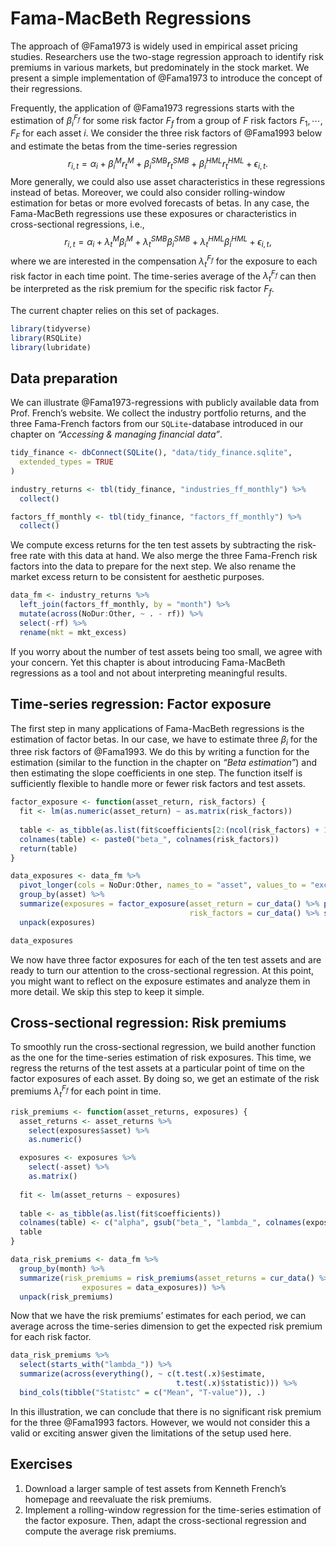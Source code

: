 
# Fama-MacBeth Regressions

The approach of @Fama1973 is widely used in empirical asset pricing studies. Researchers use the two-stage regression approach to identify risk premiums in various markets, but predominately in the stock market. We present a simple implementation of @Fama1973 to introduce the concept of their regressions.

Frequently, the application of @Fama1973 regressions starts with the estimation of $\beta^{F_f}_{i}$ for some risk factor $F_f$ from a group of $F$ risk factors $F_1, \cdots, F_F$ for each asset $i$. We consider the three risk factors of @Fama1993 below and estimate the betas from the time-series regression
$$r_{i,t} = \alpha_i + \beta^M_i r^M_t + \beta^{SMB}_i r^{SMB}_t + \beta^{HML}_i r^{HML}_t + \epsilon_{i,t}.$$
More generally, we could also use asset characteristics in these regressions instead of betas. Moreover, we could also consider rolling-window estimation for betas or more evolved forecasts of betas. In any case, the Fama-MacBeth regressions use these exposures or characteristics in cross-sectional regressions, i.e.,
$$r_{i,t} = \alpha_i + \lambda^{M}_t \beta^M_i  + \lambda^{SMB}_t \beta^{SMB}_i + \lambda^{HML}_t \beta^{HML}_i + \epsilon_{i,t},$$ where we are interested in the compensation $\lambda^{F_f}_t$ for the exposure to each risk factor in each time point. The time-series average of the $\lambda^{F_f}_t$ can then be interpreted as the risk premium for the specific risk factor $F_f$.

The current chapter relies on this set of packages. 
```r
library(tidyverse)
library(RSQLite)
library(lubridate)
```

## Data preparation

We can illustrate @Fama1973-regressions with publicly available data from Prof. French's website. We collect the industry portfolio returns, and the three Fama-French factors from our `SQLite`-database introduced in our chapter on *"Accessing & managing financial data"*.

```r
tidy_finance <- dbConnect(SQLite(), "data/tidy_finance.sqlite",
  extended_types = TRUE
)

industry_returns <- tbl(tidy_finance, "industries_ff_monthly") %>% 
  collect() 

factors_ff_monthly <- tbl(tidy_finance, "factors_ff_monthly") %>%
  collect()
```

We compute excess returns for the ten test assets by subtracting the risk-free rate with this data at hand. We also merge the three Fama-French risk factors into the data to prepare for the next step. We also rename the market excess return to be consistent for aesthetic purposes.

```r
data_fm <- industry_returns %>%
  left_join(factors_ff_monthly, by = "month") %>%
  mutate(across(NoDur:Other, ~ . - rf)) %>%
  select(-rf) %>%
  rename(mkt = mkt_excess)
```

If you worry about the number of test assets being too small, we agree with your concern. Yet this chapter is about introducing Fama-MacBeth regressions as a tool and not about interpreting meaningful results.

## Time-series regression: Factor exposure

The first step in many applications of Fama-MacBeth regressions is the estimation of factor betas. In our case, we have to estimate three $\beta_i$ for the three risk factors of @Fama1993. We do this by writing a function for the estimation (similar to the function in the chapter on *"Beta estimation"*) and then estimating the slope coefficients in one step. The function itself is sufficiently flexible to handle more or fewer risk factors and test assets. 

```r
factor_exposure <- function(asset_return, risk_factors) {
  fit <- lm(as.numeric(asset_return) ~ as.matrix(risk_factors))
  
  table <- as_tibble(as.list(fit$coefficients[2:(ncol(risk_factors) + 1)]))
  colnames(table) <- paste0("beta_", colnames(risk_factors))
  return(table)
}

data_exposures <- data_fm %>%
  pivot_longer(cols = NoDur:Other, names_to = "asset", values_to = "excess_return") %>%
  group_by(asset) %>%
  summarize(exposures = factor_exposure(asset_return = cur_data() %>% pull(excess_return),
                                        risk_factors = cur_data() %>% select(mkt, smb, hml))) %>%
  unpack(exposures)

data_exposures
```

We now have three factor exposures for each of the ten test assets and are ready to turn our attention to the cross-sectional regression. At this point, you might want to reflect on the exposure estimates and analyze them in more detail. We skip this step to keep it simple.


## Cross-sectional regression: Risk premiums

To smoothly run the cross-sectional regression, we build another function as the one for the time-series estimation of risk exposures. This time, we regress the returns of the test assets at a particular point of time on the factor exposures of each asset. By doing so, we get an estimate of the risk premiums $\lambda^{F_f}_t$ for each point in time.

```r
risk_premiums <- function(asset_returns, exposures) {
  asset_returns <- asset_returns %>%
    select(exposures$asset) %>%
    as.numeric()

  exposures <- exposures %>%
    select(-asset) %>%
    as.matrix() 
  
  fit <- lm(asset_returns ~ exposures)
  
  table <- as_tibble(as.list(fit$coefficients)) 
  colnames(table) <- c("alpha", gsub("beta_", "lambda_", colnames(exposures)))
  table
}

data_risk_premiums <- data_fm %>%
  group_by(month) %>%
  summarize(risk_premiums = risk_premiums(asset_returns = cur_data() %>% select(data_exposures$asset), 
                exposures = data_exposures)) %>%
  unpack(risk_premiums)
```

Now that we have the risk premiums' estimates for each period, we can average across the time-series dimension to get the expected risk premium for each risk factor.

```r
data_risk_premiums %>%
  select(starts_with("lambda_")) %>%
  summarize(across(everything(), ~ c(t.test(.x)$estimate, 
                                     t.test(.x)$statistic))) %>%
  bind_cols(tibble("Statistc" = c("Mean", "T-value")), .)
```

In this illustration, we can conclude that there is no significant risk premium for the three @Fama1993 factors. However, we would not consider this a valid or exciting answer given the limitations of the setup used here.

## Exercises

1. Download a larger sample of test assets from Kenneth French's homepage and reevaluate the risk premiums.
1. Implement a rolling-window regression for the time-series estimation of the factor exposure. Then, adapt the cross-sectional regression and compute the average risk premiums.
